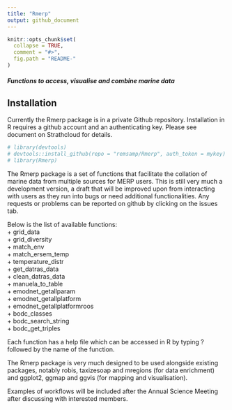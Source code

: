 ```yaml
---
title: "Rmerp"
output: github_document
---
```


<!-- README.md is generated from README.Rmd. Please edit that file -->

```r
knitr::opts_chunk$set(
  collapse = TRUE,
  comment = "#>",
  fig.path = "README-"
)
```

##### Functions to access, visualise and combine marine data 

## Installation
Currently the Rmerp package is in a private Github repository.
Installation in R requires a github account and an authenticating key.
Please see document on Strathcloud for details.  

```r
# library(devtools)
# devtools::install_github(repo = "remsamp/Rmerp", auth_token = mykey)
# library(Rmerp)
```

The Rmerp package is a set of functions that facilitate
the collation of marine data from multiple sources for MERP
users. This is still very much a development version, a draft
that will be improved upon from interacting with 
users as they run into bugs or need additional functionalities.
Any requests or problems can be reported on github by clicking on the issues
tab.  

Below is the list of available functions:  
+ grid_data  
+ grid_diversity  
+ match_env  
+ match_ersem_temp  
+ temperature_distr   
+ get_datras_data  
+ clean_datras_data  
+ manuela_to_table  
+ emodnet_getallparam  
+ emodnet_getallplatform  
+ emodnet_getallplatformroos  
+ bodc_classes  
+ bodc_search_string    
+ bodc_get_triples  

Each function has a help file which can be accessed in R
by typing ? followed by the name of the function.  

The Rmerp package is very much designed to be used alongside
existing packages, notably robis, taxizesoap and mregions (for data
enrichment) and ggplot2, ggmap and ggvis (for mapping and visualisation).  

Examples of workflows will be included after the Annual Science Meeting
after discussing with interested members.